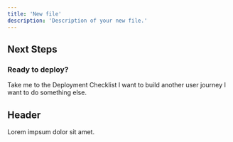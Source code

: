 ```yaml
---
title: 'New file'
description: 'Description of your new file.'
---
```


## Next Steps

### Ready to deploy?

<CardGroup cols={2}>
<Card title="YES!" href="/building-blocks/pre-deployment-checklist" icon="rocket-launch">
 Take me to the Deployment Checklist
</Card>

<Card title="NOT YET..." href="/building-blocks/build-frontend-integration"  icon="screwdriver-wrench">
 I want to build another user journey
</Card>


</CardGroup>
<Card title="NEITHER..." href="/building-blocks/build-frontend-integration"  icon="dice">
 I want to do something else.
</Card>


## Header

Lorem impsum dolor sit amet.

<MySnippet word="bananas" />
